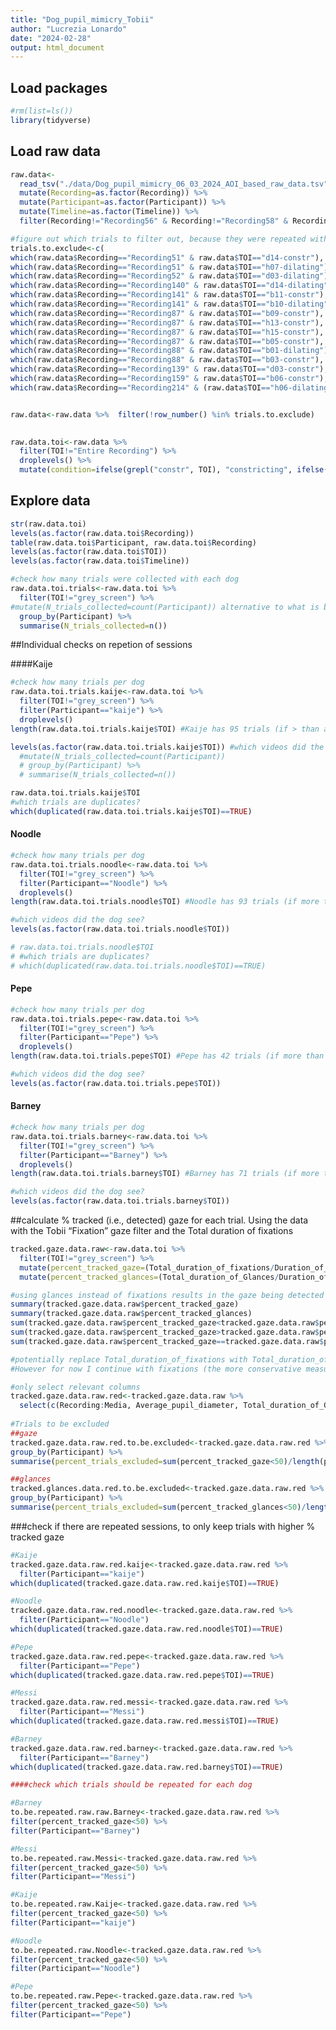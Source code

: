 ```yaml
---
title: "Dog_pupil_mimicry_Tobii"
author: "Lucrezia Lonardo"
date: "2024-02-28"
output: html_document
---
```

## Load packages
```r
#rm(list=ls())
library(tidyverse)
```

## Load raw data

```r
raw.data<-
  read_tsv("./data/Dog_pupil_mimicry_06_03_2024_AOI_based_raw_data.tsv") %>%
  mutate(Recording=as.factor(Recording)) %>%
  mutate(Participant=as.factor(Participant)) %>%
  mutate(Timeline=as.factor(Timeline)) %>%
  filter(Recording!="Recording56" & Recording!="Recording58" & Recording!="Recording60" & Recording!="Recording71" & Recording!="Recording107" & Recording!="Recording119" & Recording!="Recording156" & Recording!="Recording158" & Recording!="Recording160" & Recording!="Recording165" &  Recording!="Recording170" &  Recording!="Recording172" & Recording!="Recording177" & Recording!="Recording175") # Sessions to be excluded (if not already excluded from project) as they were collected again with lower data loss
```


```r
#figure out which trials to filter out, because they were repeated with lower data loss
trials.to.exclude<-c( 
which(raw.data$Recording=="Recording51" & raw.data$TOI=="d14-constr"),
which(raw.data$Recording=="Recording51" & raw.data$TOI=="h07-dilating"),
which(raw.data$Recording=="Recording52" & raw.data$TOI=="d03-dilating"),
which(raw.data$Recording=="Recording140" & raw.data$TOI=="d14-dilating"),
which(raw.data$Recording=="Recording141" & raw.data$TOI=="b11-constr"),
which(raw.data$Recording=="Recording141" & raw.data$TOI=="b10-dilating"),
which(raw.data$Recording=="Recording87" & raw.data$TOI=="b09-constr"),
which(raw.data$Recording=="Recording87" & raw.data$TOI=="h13-constr"),
which(raw.data$Recording=="Recording87" & raw.data$TOI=="h15-constr"),
which(raw.data$Recording=="Recording87" & raw.data$TOI=="b05-constr"),
which(raw.data$Recording=="Recording88" & raw.data$TOI=="b01-dilating"),
which(raw.data$Recording=="Recording88" & raw.data$TOI=="b03-constr"),
which(raw.data$Recording=="Recording139" & raw.data$TOI=="d03-constr"),
which(raw.data$Recording=="Recording159" & raw.data$TOI=="b06-constr"),
which(raw.data$Recording=="Recording214" & (raw.data$TOI=="h06-dilating" | raw.data$TOI=="b03-dilating")))


raw.data<-raw.data %>%  filter(!row_number() %in% trials.to.exclude)
  

raw.data.toi<-raw.data %>% 
  filter(TOI!="Entire Recording") %>% 
  droplevels() %>% 
  mutate(condition=ifelse(grepl("constr", TOI), "constricting", ifelse(grepl("dilating", TOI), "dilating", "grey_screen")))
```

## Explore data

```r
str(raw.data.toi)
levels(as.factor(raw.data.toi$Recording))
table(raw.data.toi$Participant, raw.data.toi$Recording)
levels(as.factor(raw.data.toi$TOI))
levels(as.factor(raw.data.toi$Timeline))

#check how many trials were collected with each dog
raw.data.toi.trials<-raw.data.toi %>% 
  filter(TOI!="grey_screen") %>% 
#mutate(N_trials_collected=count(Participant)) alternative to what is below
  group_by(Participant) %>% 
  summarise(N_trials_collected=n())
```
##Individual checks on repetion of sessions

####Kaije
```r
#check how many trials per dog
raw.data.toi.trials.kaije<-raw.data.toi %>% 
  filter(TOI!="grey_screen") %>% 
  filter(Participant=="kaije") %>% 
  droplevels()
length(raw.data.toi.trials.kaije$TOI) #Kaije has 95 trials (if > than actually collected, it means some sessions were repeated -> select the trials with lower data loss)

levels(as.factor(raw.data.toi.trials.kaije$TOI)) #which videos did the dog see?
  #mutate(N_trials_collected=count(Participant))
  # group_by(Participant) %>% 
  # summarise(N_trials_collected=n())

raw.data.toi.trials.kaije$TOI
#which trials are duplicates?
which(duplicated(raw.data.toi.trials.kaije$TOI)==TRUE)
```

#### Noodle
```r
#check how many trials per dog
raw.data.toi.trials.noodle<-raw.data.toi %>% 
  filter(TOI!="grey_screen") %>% 
  filter(Participant=="Noodle") %>% 
  droplevels()
length(raw.data.toi.trials.noodle$TOI) #Noodle has 93 trials (if more than actually collected, it means some sessions were repeated and I need to select the trials with lower data loss)

#which videos did the dog see?
levels(as.factor(raw.data.toi.trials.noodle$TOI)) 

# raw.data.toi.trials.noodle$TOI
# #which trials are duplicates?
# which(duplicated(raw.data.toi.trials.noodle$TOI)==TRUE)
```
#### Pepe
```r
#check how many trials per dog
raw.data.toi.trials.pepe<-raw.data.toi %>% 
  filter(TOI!="grey_screen") %>% 
  filter(Participant=="Pepe") %>% 
  droplevels()
length(raw.data.toi.trials.pepe$TOI) #Pepe has 42 trials (if more than actually collected, it means some sessions were repeated and I need to select the trials with lower data loss)

#which videos did the dog see?
levels(as.factor(raw.data.toi.trials.pepe$TOI)) 

```
#### Barney
```r
#check how many trials per dog
raw.data.toi.trials.barney<-raw.data.toi %>% 
  filter(TOI!="grey_screen") %>% 
  filter(Participant=="Barney") %>% 
  droplevels()
length(raw.data.toi.trials.barney$TOI) #Barney has 71 trials (if more than actually collected, it means some sessions were repeated and I need to select the trials with lower data loss)

#which videos did the dog see?
levels(as.factor(raw.data.toi.trials.barney$TOI)) 

```

##calculate % tracked (i.e., detected) gaze for each trial. Using the data with the Tobii "Fixation" gaze filter and the Total duration of fixations
```r
tracked.gaze.data.raw<-raw.data.toi %>% 
  filter(TOI!="grey_screen") %>% 
  mutate(percent_tracked_gaze=(Total_duration_of_fixations/Duration_of_interval)*100) %>% 
  mutate(percent_tracked_glances=(Total_duration_of_Glances/Duration_of_interval)*100)

#using glances instead of fixations results in the gaze being detected for longer
summary(tracked.gaze.data.raw$percent_tracked_gaze)
summary(tracked.gaze.data.raw$percent_tracked_glances)
sum(tracked.gaze.data.raw$percent_tracked_gaze<tracked.gaze.data.raw$percent_tracked_glances)
sum(tracked.gaze.data.raw$percent_tracked_gaze>tracked.gaze.data.raw$percent_tracked_glances)
sum(tracked.gaze.data.raw$percent_tracked_gaze==tracked.gaze.data.raw$percent_tracked_glances)

#potentially replace Total_duration_of_fixations with Total_duration_of_Glances.
#However for now I continue with fixations (the more conservative measure)

#only select relevant columns
tracked.gaze.data.raw.red<-tracked.gaze.data.raw %>% 
  select(c(Recording:Media, Average_pupil_diameter, Total_duration_of_Glances, condition, percent_tracked_gaze, percent_tracked_glances))
  
#Trials to be excluded
##gaze
tracked.gaze.data.raw.red.to.be.excluded<-tracked.gaze.data.raw.red %>% 
group_by(Participant) %>% 
summarise(percent_trials_excluded=sum(percent_tracked_gaze<50)/length(percent_tracked_gaze))

##glances
tracked.glances.data.red.to.be.excluded<-tracked.gaze.data.raw.red %>% 
group_by(Participant) %>% 
summarise(percent_trials_excluded=sum(percent_tracked_glances<50)/length(percent_tracked_glances))
```

###check if there are repeated sessions, to only keep trials with higher % tracked gaze 
```r
#Kaije
tracked.gaze.data.raw.red.kaije<-tracked.gaze.data.raw.red %>% 
  filter(Participant=="kaije")
which(duplicated(tracked.gaze.data.raw.red.kaije$TOI)==TRUE)

#Noodle
tracked.gaze.data.raw.red.noodle<-tracked.gaze.data.raw.red %>% 
  filter(Participant=="Noodle")
which(duplicated(tracked.gaze.data.raw.red.noodle$TOI)==TRUE)

#Pepe
tracked.gaze.data.raw.red.pepe<-tracked.gaze.data.raw.red %>% 
  filter(Participant=="Pepe")
which(duplicated(tracked.gaze.data.raw.red.pepe$TOI)==TRUE)

#Messi
tracked.gaze.data.raw.red.messi<-tracked.gaze.data.raw.red %>% 
  filter(Participant=="Messi")
which(duplicated(tracked.gaze.data.raw.red.messi$TOI)==TRUE)

#Barney
tracked.gaze.data.raw.red.barney<-tracked.gaze.data.raw.red %>% 
  filter(Participant=="Barney")
which(duplicated(tracked.gaze.data.raw.red.barney$TOI)==TRUE)
```


```r
####check which trials should be repeated for each dog

#Barney
to.be.repeated.raw.raw.Barney<-tracked.gaze.data.raw.red %>% 
filter(percent_tracked_gaze<50) %>% 
filter(Participant=="Barney")

#Messi
to.be.repeated.raw.Messi<-tracked.gaze.data.raw.red %>% 
filter(percent_tracked_gaze<50) %>% 
filter(Participant=="Messi")

#Kaije
to.be.repeated.raw.Kaije<-tracked.gaze.data.raw.red %>% 
filter(percent_tracked_gaze<50) %>% 
filter(Participant=="kaije")

#Noodle
to.be.repeated.raw.Noodle<-tracked.gaze.data.raw.red %>% 
filter(percent_tracked_gaze<50) %>% 
filter(Participant=="Noodle")

#Pepe
to.be.repeated.raw.Pepe<-tracked.gaze.data.raw.red %>% 
filter(percent_tracked_gaze<50) %>% 
filter(Participant=="Pepe")

```

